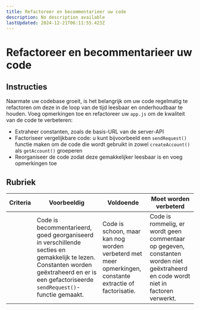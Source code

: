 ```yaml
---
title: Refactoreer en becommentarieer uw code
description: No description available
lastUpdated: 2024-12-21T06:11:55.423Z
---
```


# Refactoreer en becommentarieer uw code

## Instructies

Naarmate uw codebase groeit, is het belangrijk om uw code regelmatig te refactoren om deze in de loop van de tijd leesbaar en onderhoudbaar te houden. Voeg opmerkingen toe en refactoreer uw `app.js` om de kwaliteit van de code te verbeteren:

- Extraheer constanten, zoals de basis-URL van de server-API
- Factoriseer vergelijkbare code: u kunt bijvoorbeeld een `sendRequest()` functie maken om de code die wordt gebruikt in zowel `createAccount()` als `getAccount()` groeperen
- Reorganiseer de code zodat deze gemakkelijker leesbaar is en voeg opmerkingen toe

## Rubriek

| Criteria | Voorbeeldig                                                                                                                                                     | Voldoende                                                                                          | Moet worden verbeterd                                                                     |
| -------- | ------------------------------------------------------------------------------------------------------------------------------------------------------------- | ------------------------------------------------------------------------------------------------- | ------------------------------------------------------------------------------------- |
|          | Code is becommentarieerd, goed georganiseerd in verschillende secties en gemakkelijk te lezen. Constanten worden geëxtraheerd en er is een gefactoriseerde `sendRequest()`-functie gemaakt. | Code is schoon, maar kan nog worden verbeterd met meer opmerkingen, constante extractie of factorisatie. | Code is rommelig, er wordt geen commentaar op gegeven, constanten worden niet geëxtraheerd en code wordt niet in factoren verwerkt. |


